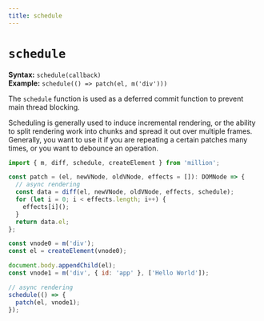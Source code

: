 ```yaml
---
title: schedule
---
```


# `schedule`

**Syntax:** `schedule(callback)`\
**Example:** `schedule(() => patch(el, m('div')))`

The `schedule` function is used as a deferred commit function to prevent main thread blocking.

Scheduling is generally used to induce incremental rendering, or the ability to split rendering work into chunks and spread it out over multiple frames. Generally, you want to use it if you are repeating a certain patches many times, or you want to debounce an operation.

```js
import { m, diff, schedule, createElement } from 'million';

const patch = (el, newVNode, oldVNode, effects = []): DOMNode => {
  // async rendering
  const data = diff(el, newVNode, oldVNode, effects, schedule);
  for (let i = 0; i < effects.length; i++) {
    effects[i]();
  }
  return data.el;
};

const vnode0 = m('div');
const el = createElement(vnode0);

document.body.appendChild(el);
const vnode1 = m('div', { id: 'app' }, ['Hello World']);

// async rendering
schedule(() => {
  patch(el, vnode1);
});
```
